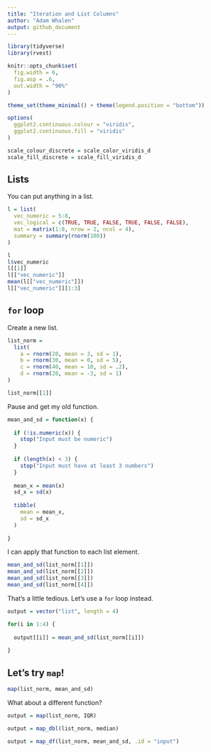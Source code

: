 ```yaml
---
title: "Iteration and List Columns"
author: "Adam Whalen"
output: github_document
---
```


```r
library(tidyverse)
library(rvest)

knitr::opts_chunk$set(
  fig.width = 6,
  fig.asp = .6,
  out.width = "90%"
)

theme_set(theme_minimal() + theme(legend.position = "bottom"))

options(
  ggplot2.continuous.colour = "viridis",
  ggplot2.continuous.fill = "viridis"
)

scale_colour_discrete = scale_color_viridis_d
scale_fill_discrete = scale_fill_viridis_d
```

## Lists

You can put anything in a list.

```r
l = list(
  vec_numeric = 5:8,
  vec_logical = c(TRUE, TRUE, FALSE, TRUE, FALSE, FALSE),
  mat = matrix(1:8, nrow = 2, ncol = 4),
  summary = summary(rnorm(100))
)
```

```r
l
l$vec_numeric
l[[1]]
l[["vec_numeric"]]
mean(l[["vec_numeric"]])
l[["vec_numeric"]][1:3]
```

## `for` loop

Create a new list.

```r
list_norm = 
  list(
    a = rnorm(20, mean = 3, sd = 1),
    b = rnorm(30, mean = 0, sd = 5),
    c = rnorm(40, mean = 10, sd = .2),
    d = rnorm(20, mean = -3, sd = 1)
)
```

```r
list_norm[[1]]
```

Pause and get my old function.

```r
mean_and_sd = function(x) {
  
  if (!is.numeric(x)) {
    stop("Input must be numeric")
  }
  
  if (length(x) < 3) {
    stop("Input must have at least 3 numbers")
  }
  
  mean_x = mean(x)
  sd_x = sd(x)
  
  tibble(
    mean = mean_x,
    sd = sd_x
  )
  
}
```

I can apply that function to each list element.

```r
mean_and_sd(list_norm[[1]])
mean_and_sd(list_norm[[2]])
mean_and_sd(list_norm[[3]])
mean_and_sd(list_norm[[4]])
```

That's a little tedious. Let's use a `for` loop instead.

```r
output = vector("list", length = 4)

for(i in 1:4) {
  
  output[[i]] = mean_and_sd(list_norm[[i]])
  
}
```


## Let's try `map`!

```r
map(list_norm, mean_and_sd)
```

What about a different function?

```r
output = map(list_norm, IQR)
```

```r
output = map_dbl(list_norm, median)
```

```r
output = map_df(list_norm, mean_and_sd, .id = "input")
```

